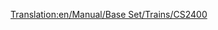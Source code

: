 [[Translation:en/Manual/Base Set/Trains/CS2400]]
{{it/Manuale/Set base/Treni/StatMotrici|Image=[[File:en/Manual/Base Set/Trains/Cs2400.png]]
|Name=CS2400
|Cost=€ 37.500
|Speed=112 km/h (70 mph)
|Weight=120 t
|Power=2.433 hp (1,790 kW)
|Annual=€ 3.198
|Designed=1965
|Lifespan=20 
|Capacity=N/A
|Description=Questa locomotiva è più veloce, più economica e più potente della [[it/Manuale/Set base/Treni/MJS 1000|MJS 1000]]. È adatta per il trasporto passeggeri o treni merci leggeri.
|Real-life=Nessun particolare prototipo ma la CS2400 è basata su una delle [http://en.wikipedia.org/wiki/Hood_unit "Hood"] diesel. 
}}